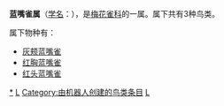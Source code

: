 {{Automatic Taxobox
| taxon = Spermophaga
| authority = {{link-en|威廉·约翰·斯温森|William John Swainson|Swainson}}, 1837
| subdivision_ranks = [[物种|种]]
| subdivision = 见正文
}}

'''蓝嘴雀属'''（[[学名|学名]]：{{lang|la|''Spermophaga''}}），是[[梅花雀科|梅花雀科]]的一属。属下共有3种鸟类。

属下物种有：
* [[灰颊蓝嘴雀|灰颊蓝嘴雀]] {{lang|la|''Spermophaga poliogenys''}}
* [[红胸蓝嘴雀|红胸蓝嘴雀]] {{lang|la|''Spermophaga haematina''}}
* [[红头蓝嘴雀|红头蓝嘴雀]] {{lang|la|''Spermophaga ruficapilla''}}

{{Taxonbar}}
[[Category:蓝嘴雀属|*]]
[[Category:梅花雀科|L]]
[[Category:由机器人创建的鸟类条目|Category:由机器人创建的鸟类条目]]
[[Category:_1837年描述的分类群|L]]
